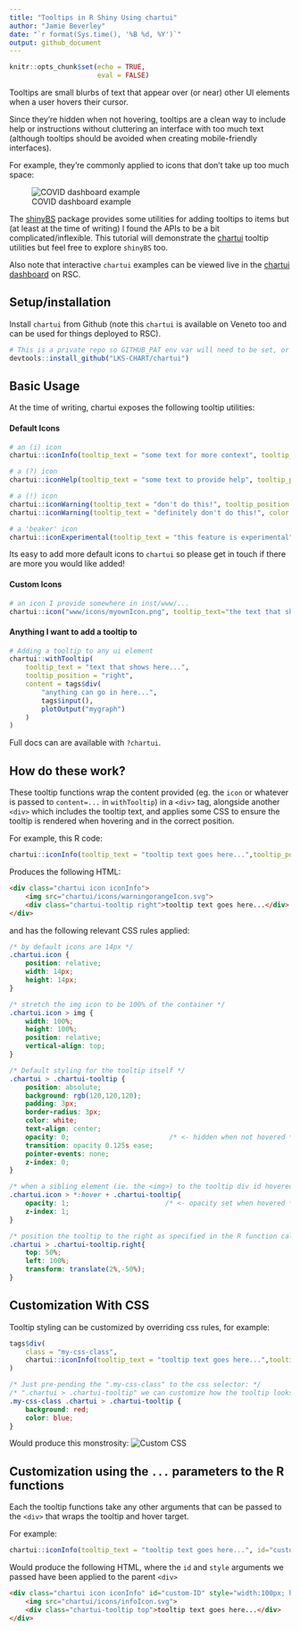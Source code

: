 ```yaml
---
title: "Tooltips in R Shiny Using chartui"
author: "Jamie Beverley"
date: "`r format(Sys.time(), '%B %d, %Y')`"
output: github_document
---
```


```r
knitr::opts_chunk$set(echo = TRUE,
                      eval = FALSE)
```

Tooltips are small blurbs of text that appear over (or near) other UI elements when a user hovers their cursor.

Since they're hidden when not hovering, tooltips are a clean way to include help or instructions without cluttering an interface with too much text (although tooltips should be avoided when creating mobile-friendly interfaces).

For example, they're commonly applied to icons that don't take up too much space:

![COVID dashboard example](img/tooltips/covid_example.PNG)

The [shinyBS](https://ebailey78.github.io/shinyBS/index.html) package provides some utilities for adding tooltips to items but (at least at the time of writing) I found the APIs to be a bit complicated/inflexible. This tutorial will demonstrate the [chartui](https://github.com/LKS-CHART/charui) tooltip utilities but feel free to explore `shinyBS` too.

Also note that interactive `chartui` examples can be viewed live in the [chartui dashboard](http://172.29.165.21:3939/chartui/) on RSC.

## Setup/installation

Install `chartui` from Github (note this `chartui` is available on Veneto too and can be used for things deployed to RSC).

``` R
# This is a private repo so GITHUB_PAT env var will need to be set, or provid auth_token=.... here.
devtools::install_github("LKS-CHART/chartui")
```

## Basic Usage

At the time of writing, chartui exposes the following tooltip utilities:

#### Default Icons
``` R
# an (i) icon
chartui::iconInfo(tooltip_text = "some text for more context", tooltip_position = "top")

# a (?) icon
chartui::iconHelp(tooltip_text = "some text to provide help", tooltip_position = "bottom") 

# a (!) icon
chartui::iconWarning(tooltip_text = "don't do this!", tooltip_position = "left")
chartui::iconWarning(tooltip_text = "definitely don't do this!", color = "red" tooltip_position = "left")

# a 'beaker' icon
chartui::iconExperimental(tooltip_text = "this feature is experimental", tooltip_position = "right") 
```

Its easy to add more default icons to `chartui` so please get in touch if there are more you would like added!


#### Custom Icons
``` R
# an icon I provide somewhere in inst/www/...
chartui::icon("www/icons/myownIcon.png", tooltip_text="the text that shows", tooltip_position = "top")
```

#### Anything I want to add a tooltip to
``` R
# Adding a tooltip to any ui element 
chartui::withTooltip(
    tooltip_text = "text that shows here...",
    tooltip_position = "right",
    content = tags$div(
        "anything can go in here...",
        tags$input(),
        plotOutput("mygraph")
    )
)
```

Full docs can are available with `?chartui`.


## How do these work?

These tooltip functions wrap the content provided (eg. the `icon` or whatever is passed to `content=...` in `withTooltip`) in a `<div>` tag, alongside another `<div>` which includes the tooltip text, and applies some CSS to ensure the tooltip is rendered when hovering and in the correct position.

For example, this R code:
``` R
chartui::iconInfo(tooltip_text = "tooltip text goes here...",tooltip_position = "right"),
```

Produces the following HTML:
``` html
<div class="chartui icon iconInfo">
    <img src="chartui/icons/warningorangeIcon.svg">
    <div class="chartui-tooltip right">tooltip text goes here...</div>
</div>
```

and has the following relevant CSS rules applied:

``` css
/* by default icons are 14px */
.chartui.icon {
    position: relative;
    width: 14px;
    height: 14px;
}

/* stretch the img icon to be 100% of the container */
.chartui.icon > img {
    width: 100%;
    height: 100%;
    position: relative;
    vertical-align: top;
}

/* Default styling for the tooltip itself */
.chartui > .chartui-tooltip {
    position: absolute;
    background: rgb(120,120,120);
    padding: 3px;
    border-radius: 3px;
    color: white;
    text-align: center;
    opacity: 0;                         /* <- hidden when not hovered */
    transition: opacity 0.125s ease;
    pointer-events: none;
    z-index: 0;
}

/* when a sibling element (ie. the <img>) to the tooltip div id hovered, set opacity to 1 */
.chartui.icon > *:hover + .chartui-tooltip{
    opacity: 1;                        /* <- opacity set when hovered */
    z-index: 1;
}

/* position the tooltip to the right as specified in the R function call */
.chartui > .chartui-tooltip.right{
    top: 50%;
    left: 100%;
    transform: translate(2%,-50%);
}


```

## Customization With CSS

Tooltip styling can be customized by overriding css rules, for example:

``` R
tags$div(
    class = "my-css-class",
    chartui::iconInfo(tooltip_text = "tooltip text goes here...",tooltip_position = "right")
)
```

``` css
/* Just pre-pending the ".my-css-class" to the css selector: */
/* ".chartui > .chartui-tooltip" we can customize how the tooltip looks */
.my-css-class .chartui > .chartui-tooltip {
    background: red;
    color: blue;
}

```

Would produce this monstrosity:
![Custom CSS](img/tooltips/custom_css.PNG)

## Customization using the `...` parameters to the R functions

Each the tooltip functions take any other arguments that can be passed to the `<div>` that wraps the tooltip and hover target.

For example:
``` R
chartui::iconInfo(tooltip_text = "tooltip text goes here...", id="custom-ID", style="width:100px; height:100px")
```

Would produce the following HTML, where the `id` and `style` arguments we passed have been applied to the parent `<div>`
``` html
<div class="chartui icon iconInfo" id="custom-ID" style="width:100px; height:100px">
    <img src="chartui/icons/infoIcon.svg">
    <div class="chartui-tooltip top">tooltip text goes here...</div>
</div>
```
